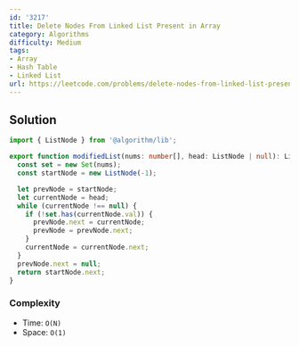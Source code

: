 ```yaml
---
id: '3217'
title: Delete Nodes From Linked List Present in Array
category: Algorithms
difficulty: Medium
tags:
- Array
- Hash Table
- Linked List
url: https://leetcode.com/problems/delete-nodes-from-linked-list-present-in-array
---
```


## Solution

```typescript filename="solution.ts" copy
import { ListNode } from '@algorithm/lib';

export function modifiedList(nums: number[], head: ListNode | null): ListNode | null {
  const set = new Set(nums);
  const startNode = new ListNode(-1);

  let prevNode = startNode;
  let currentNode = head;
  while (currentNode !== null) {
    if (!set.has(currentNode.val)) {
      prevNode.next = currentNode;
      prevNode = prevNode.next;
    }
    currentNode = currentNode.next;
  }
  prevNode.next = null;
  return startNode.next;
}
```

### Complexity

- Time: `O(N)`
- Space: `O(1)`

